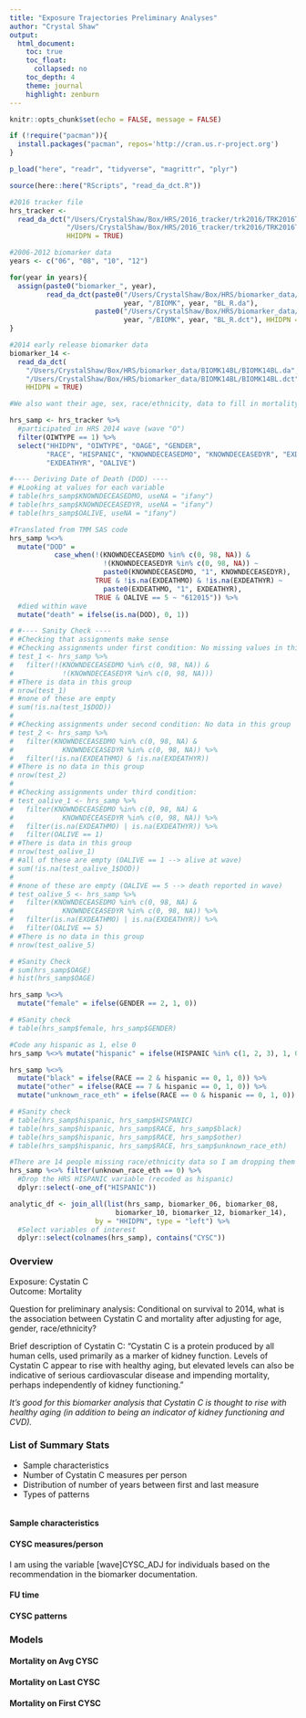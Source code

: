 ```yaml
---
title: "Exposure Trajectories Preliminary Analyses"
author: "Crystal Shaw"
output: 
  html_document:
    toc: true
    toc_float: 
      collapsed: no
    toc_depth: 4
    theme: journal
    highlight: zenburn
---
```


```r
knitr::opts_chunk$set(echo = FALSE, message = FALSE)
```

```r
if (!require("pacman")){
  install.packages("pacman", repos='http://cran.us.r-project.org')
}

p_load("here", "readr", "tidyverse", "magrittr", "plyr")
```

```r
source(here::here("RScripts", "read_da_dct.R"))
```

```r
#2016 tracker file
hrs_tracker <- 
  read_da_dct("/Users/CrystalShaw/Box/HRS/2016_tracker/trk2016/TRK2016TR_R.da", 
              "/Users/CrystalShaw/Box/HRS/2016_tracker/trk2016/TRK2016TR_R.dct", 
              HHIDPN = TRUE)

#2006-2012 biomarker data
years <- c("06", "08", "10", "12")

for(year in years){
  assign(paste0("biomarker_", year), 
         read_da_dct(paste0("/Users/CrystalShaw/Box/HRS/biomarker_data/biomkr", 
                            year, "/BIOMK", year, "BL_R.da"),
                     paste0("/Users/CrystalShaw/Box/HRS/biomarker_data/biomkr", 
                            year, "/BIOMK", year, "BL_R.dct"), HHIDPN = TRUE))
}

#2014 early release biomarker data 
biomarker_14 <- 
  read_da_dct(
    "/Users/CrystalShaw/Box/HRS/biomarker_data/BIOMK14BL/BIOMK14BL.da",
    "/Users/CrystalShaw/Box/HRS/biomarker_data/BIOMK14BL/BIOMK14BL.dct", 
    HHIDPN = TRUE)
```

```r
#We also want their age, sex, race/ethnicity, data to fill in mortality

hrs_samp <- hrs_tracker %>% 
  #participated in HRS 2014 wave (wave "O")
  filter(OIWTYPE == 1) %>% 
  select("HHIDPN", "OIWTYPE", "OAGE", "GENDER", 
         "RACE", "HISPANIC", "KNOWNDECEASEDMO", "KNOWNDECEASEDYR", "EXDEATHMO", 
         "EXDEATHYR", "OALIVE") 
```

```r
#---- Deriving Date of Death (DOD) ----
# #Looking at values for each variable
# table(hrs_samp$KNOWNDECEASEDMO, useNA = "ifany")
# table(hrs_samp$KNOWNDECEASEDYR, useNA = "ifany")
# table(hrs_samp$OALIVE, useNA = "ifany")

#Translated from TMM SAS code
hrs_samp %<>% 
  mutate("DOD" = 
           case_when(!(KNOWNDECEASEDMO %in% c(0, 98, NA)) & 
                       !(KNOWNDECEASEDYR %in% c(0, 98, NA)) ~ 
                       paste0(KNOWNDECEASEDMO, "1", KNOWNDECEASEDYR), 
                     TRUE & !is.na(EXDEATHMO) & !is.na(EXDEATHYR) ~ 
                       paste0(EXDEATHMO, "1", EXDEATHYR), 
                     TRUE & OALIVE == 5 ~ "612015")) %>% 
  #died within wave
  mutate("death" = ifelse(is.na(DOD), 0, 1))

# #---- Sanity Check ----
# #Checking that assignments make sense
# #Checking assignments under first condition: No missing values in this group
# test_1 <- hrs_samp %>% 
#   filter(!(KNOWNDECEASEDMO %in% c(0, 98, NA)) & 
#            !(KNOWNDECEASEDYR %in% c(0, 98, NA))) 
# #There is data in this group
# nrow(test_1) 
# #none of these are empty 
# sum(!is.na(test_1$DOD))
# 
# #Checking assignments under second condition: No data in this group
# test_2 <- hrs_samp %>% 
#   filter(KNOWNDECEASEDMO %in% c(0, 98, NA) & 
#            KNOWNDECEASEDYR %in% c(0, 98, NA)) %>%
#   filter(!is.na(EXDEATHMO) & !is.na(EXDEATHYR)) 
# #There is no data in this group
# nrow(test_2) 
# 
# #Checking assignments under third condition: 
# test_oalive_1 <- hrs_samp %>% 
#   filter(KNOWNDECEASEDMO %in% c(0, 98, NA) & 
#            KNOWNDECEASEDYR %in% c(0, 98, NA)) %>%
#   filter(is.na(EXDEATHMO) | is.na(EXDEATHYR)) %>%
#   filter(OALIVE == 1) 
# #There is data in this group
# nrow(test_oalive_1) 
# #all of these are empty (OALIVE == 1 --> alive at wave)
# sum(!is.na(test_oalive_1$DOD))
# 
# #none of these are empty (OALIVE == 5 --> death reported in wave)
# test_oalive_5 <- hrs_samp %>% 
#   filter(KNOWNDECEASEDMO %in% c(0, 98, NA) & 
#            KNOWNDECEASEDYR %in% c(0, 98, NA)) %>%
#   filter(is.na(EXDEATHMO) | is.na(EXDEATHYR)) %>%
#   filter(OALIVE == 5)
# #There is no data in this group
# nrow(test_oalive_5) 
```

```r
# #Sanity Check
# sum(hrs_samp$OAGE)
# hist(hrs_samp$OAGE)
```

```r
hrs_samp %<>% 
  mutate("female" = ifelse(GENDER == 2, 1, 0))

# #Sanity check
# table(hrs_samp$female, hrs_samp$GENDER)
```

```r
#Code any hispanic as 1, else 0
hrs_samp %<>% mutate("hispanic" = ifelse(HISPANIC %in% c(1, 2, 3), 1, 0))

hrs_samp %<>% 
  mutate("black" = ifelse(RACE == 2 & hispanic == 0, 1, 0)) %>% 
  mutate("other" = ifelse(RACE == 7 & hispanic == 0, 1, 0)) %>% 
  mutate("unknown_race_eth" = ifelse(RACE == 0 & hispanic == 0, 1, 0))

# #Sanity check
# table(hrs_samp$hispanic, hrs_samp$HISPANIC)
# table(hrs_samp$hispanic, hrs_samp$RACE, hrs_samp$black)
# table(hrs_samp$hispanic, hrs_samp$RACE, hrs_samp$other)
# table(hrs_samp$hispanic, hrs_samp$RACE, hrs_samp$unknown_race_eth)

#There are 14 people missing race/ethnicity data so I am dropping them
hrs_samp %<>% filter(unknown_race_eth == 0) %>% 
  #Drop the HRS HISPANIC variable (recoded as hispanic)
  dplyr::select(-one_of("HISPANIC"))
```

```r
analytic_df <- join_all(list(hrs_samp, biomarker_06, biomarker_08, 
                          biomarker_10, biomarker_12, biomarker_14), 
                     by = "HHIDPN", type = "left") %>% 
  #Select variables of interest
  dplyr::select(colnames(hrs_samp), contains("CYSC"))
```

### Overview
Exposure: Cystatin C  
Outcome: Mortality

Question for preliminary analysis:
Conditional on survival to 2014, what is the association between Cystatin C and mortality after adjusting for age, gender, race/ethnicity?

Brief description of Cystatin C: "Cystatin C is a protein produced by all human cells, used primarily as a marker of kidney function. Levels of Cystatin C appear to rise with healthy aging, but elevated levels can also be indicative of serious cardiovascular disease and impending mortality, perhaps independently of kidney functioning." 

*It's good for this biomarker analysis that Cystatin C is thought to rise with healthy aging (in addition to being an indicator of kidney functioning and CVD).*

### List of Summary Stats

- Sample characteristics
- Number of Cystatin C measures per person
- Distribution of number of years between first and last measure
- Types of patterns

```r

```
#### Sample characteristics

#### CYSC measures/person
I am using the variable [wave]CYSC_ADJ for individuals based on the recommendation in the biomarker documentation. 

#### FU time

#### CYSC patterns

### Models

#### Mortality on Avg CYSC

#### Mortality on Last CYSC

#### Mortality on First CYSC